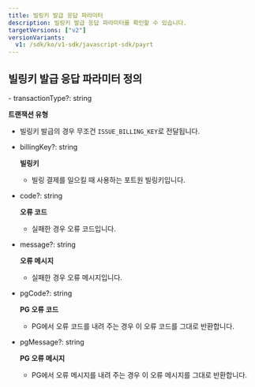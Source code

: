 ```yaml
---
title: 빌링키 발급 응답 파라미터
description: 빌링키 발급 응답 파라미터를 확인할 수 있습니다.
targetVersions: ["v2"]
versionVariants:
  v1: /sdk/ko/v1-sdk/javascript-sdk/payrt
---
```



## 빌링키 발급 응답 파라미터 정의

<Parameter flatten heading={3}>
- transactionType?: string

  **트랜잭션 유형**

  - 빌링키 발급의 경우 무조건 `ISSUE_BILLING_KEY`로 전달됩니다.

- billingKey?: string

  **빌링키**

  - 빌링 결제를 일으킬 때 사용하는 포트원 빌링키입니다.

- code?: string

  **오류 코드**

  - 실패한 경우 오류 코드입니다.

- message?: string

  **오류 메시지**

  - 실패한 경우 오류 메시지입니다.

- pgCode?: string

  **PG 오류 코드**

  - PG에서 오류 코드를 내려 주는 경우 이 오류 코드를 그대로 반환합니다.

- pgMessage?: string

  **PG 오류 메시지**

  - PG에서 오류 메시지를 내려 주는 경우 이 오류 메시지를 그대로 반환합니다.
</Parameter>
